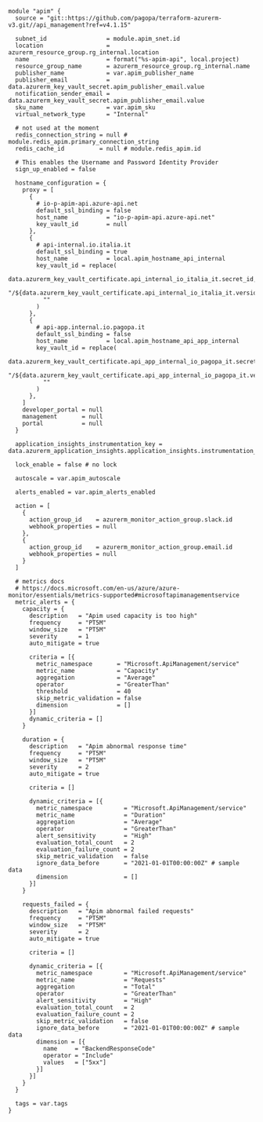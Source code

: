 ```hcl
module "apim" {
  source = "git::https://github.com/pagopa/terraform-azurerm-v3.git//api_management?ref=v4.1.15"

  subnet_id                 = module.apim_snet.id
  location                  = azurerm_resource_group.rg_internal.location
  name                      = format("%s-apim-api", local.project)
  resource_group_name       = azurerm_resource_group.rg_internal.name
  publisher_name            = var.apim_publisher_name
  publisher_email           = data.azurerm_key_vault_secret.apim_publisher_email.value
  notification_sender_email = data.azurerm_key_vault_secret.apim_publisher_email.value
  sku_name                  = var.apim_sku
  virtual_network_type      = "Internal"

  # not used at the moment
  redis_connection_string = null # module.redis_apim.primary_connection_string
  redis_cache_id          = null # module.redis_apim.id

  # This enables the Username and Password Identity Provider
  sign_up_enabled = false

  hostname_configuration = {
    proxy = [
      {
        # io-p-apim-api.azure-api.net
        default_ssl_binding = false
        host_name           = "io-p-apim-api.azure-api.net"
        key_vault_id        = null
      },
      {
        # api-internal.io.italia.it
        default_ssl_binding = true
        host_name           = local.apim_hostname_api_internal
        key_vault_id = replace(
          data.azurerm_key_vault_certificate.api_internal_io_italia_it.secret_id,
          "/${data.azurerm_key_vault_certificate.api_internal_io_italia_it.version}",
          ""
        )
      },
      {
        # api-app.internal.io.pagopa.it
        default_ssl_binding = false
        host_name           = local.apim_hostname_api_app_internal
        key_vault_id = replace(
          data.azurerm_key_vault_certificate.api_app_internal_io_pagopa_it.secret_id,
          "/${data.azurerm_key_vault_certificate.api_app_internal_io_pagopa_it.version}",
          ""
        )
      },
    ]
    developer_portal = null
    management       = null
    portal           = null
  }

  application_insights_instrumentation_key = data.azurerm_application_insights.application_insights.instrumentation_key

  lock_enable = false # no lock

  autoscale = var.apim_autoscale

  alerts_enabled = var.apim_alerts_enabled

  action = [
    {
      action_group_id    = azurerm_monitor_action_group.slack.id
      webhook_properties = null
    },
    {
      action_group_id    = azurerm_monitor_action_group.email.id
      webhook_properties = null
    }
  ]

  # metrics docs
  # https://docs.microsoft.com/en-us/azure/azure-monitor/essentials/metrics-supported#microsoftapimanagementservice
  metric_alerts = {
    capacity = {
      description   = "Apim used capacity is too high"
      frequency     = "PT5M"
      window_size   = "PT5M"
      severity      = 1
      auto_mitigate = true

      criteria = [{
        metric_namespace       = "Microsoft.ApiManagement/service"
        metric_name            = "Capacity"
        aggregation            = "Average"
        operator               = "GreaterThan"
        threshold              = 40
        skip_metric_validation = false
        dimension              = []
      }]
      dynamic_criteria = []
    }

    duration = {
      description   = "Apim abnormal response time"
      frequency     = "PT5M"
      window_size   = "PT5M"
      severity      = 2
      auto_mitigate = true

      criteria = []

      dynamic_criteria = [{
        metric_namespace         = "Microsoft.ApiManagement/service"
        metric_name              = "Duration"
        aggregation              = "Average"
        operator                 = "GreaterThan"
        alert_sensitivity        = "High"
        evaluation_total_count   = 2
        evaluation_failure_count = 2
        skip_metric_validation   = false
        ignore_data_before       = "2021-01-01T00:00:00Z" # sample data
        dimension                = []
      }]
    }

    requests_failed = {
      description   = "Apim abnormal failed requests"
      frequency     = "PT5M"
      window_size   = "PT5M"
      severity      = 2
      auto_mitigate = true

      criteria = []

      dynamic_criteria = [{
        metric_namespace         = "Microsoft.ApiManagement/service"
        metric_name              = "Requests"
        aggregation              = "Total"
        operator                 = "GreaterThan"
        alert_sensitivity        = "High"
        evaluation_total_count   = 2
        evaluation_failure_count = 2
        skip_metric_validation   = false
        ignore_data_before       = "2021-01-01T00:00:00Z" # sample data
        dimension = [{
          name     = "BackendResponseCode"
          operator = "Include"
          values   = ["5xx"]
        }]
      }]
    }
  }

  tags = var.tags
}
```
